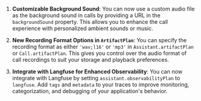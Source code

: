 
1. **Customizable Background Sound**: You can now use a custom audio file as the background sound in calls by providing a URL in the `backgroundSound` property. This allows you to enhance the call experience with personalized ambient sounds or music.

2. **New Recording Format Options in `ArtifactPlan`**: You can specify the recording format as either `'wav;l16'` or `'mp3'` in `Assistant.artifactPlan` or `Call.artifactPlan`. This gives you control over the audio format of call recordings to suit your storage and playback preferences.

3. **Integrate with Langfuse for Enhanced Observability**: You can now integrate with Langfuse by setting `assistant.observabilityPlan` to `langfuse`. Add `tags` and `metadata` to your traces to improve monitoring, categorization, and debugging of your application's behavior.